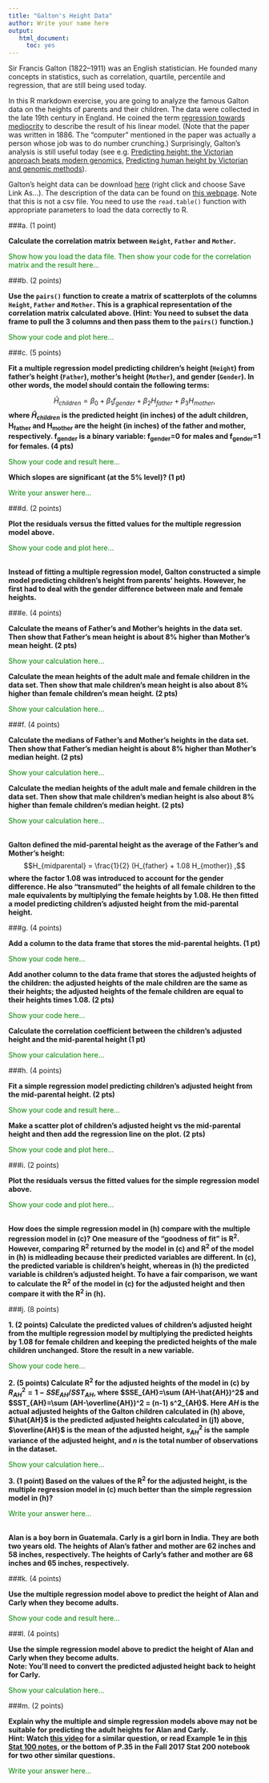 ```yaml
---
title: "Galton's Height Data"
author: Write your name here
output: 
   html_document:
     toc: yes
---
```


Sir Francis Galton (1822&ndash;1911) was an English statistician. He founded many concepts in statistics, such as correlation, quartile, percentile and regression, that are still being used today.

In this R markdown exercise, you are going to analyze the famous Galton data on the heights of parents and their children. The data were collected in the late 19th century in England. He coined the term <a href="http://galton.org/essays/1880-1889/galton-1886-jaigi-regression-stature.pdf" target="_blank">regression towards mediocrity</a> to describe the result of his linear model. (Note that the paper was written in 1886. The "computer" mentioned in the paper was actually a person whose job was to do number crunching.) Surprisingly, Galton's analysis is still useful today (see e.g. <a href="https://www.wired.com/2009/03/predicting-height-the-victorian-approach-beats-modern-genomics/" target="_blank">Predicting height: the Victorian approach beats modern genomics</a>, <a href="http://www.nature.com/ejhg/journal/v17/n8/full/ejhg20095a.html?foxtrotcallback=true" target="_blank">Predicting human height by Victorian and genomic methods</a>).

Galton's height data can be download 
<a href="http://courses.atlas.illinois.edu/spring2018/STAT/STAT200/RProgramming/RMarkdownExercises/Galton.txt" target="_blank">here</a> (right click and choose Save Link As...). The description of the data can be found on <a href="http://courses.atlas.illinois.edu/fall2017/STAT/STAT200/RProgramming/data/GaltonData.html" target="_blank">this webpage</a>. Note that this is not a csv file. You need to use the `read.table()` function with appropriate parameters to load the data correctly to R.

###a. (1 point)

**Calculate the correlation matrix between `Height`, `Father` and `Mother`.**

<span style="color:green;">Show how you load the data file. Then show your code for the correlation matrix and the result here...</span>

###b. (2 points) 

**Use the `pairs()` function to create a matrix of scatterplots of the columns `Height`, `Father` and `Mother`. This is a graphical representation of the correlation matrix calculated above. (Hint: You need to subset the data frame to pull the 3 columns and then pass them to the `pairs()` function.)**

<span style="color:green;">Show your code and plot here...</span>


###c. (5 points) 

**Fit a multiple regression model predicting children's height (`Height`) from father's height (`Father`), mother's height (`Mother`), and gender (`Gender`). In other words, the model should contain the following terms:**

$$\hat{H}_{children} = \beta_0 + \beta_1  f_{gender} + \beta_2 H_{father} + \beta_3 H_{mother} ,$$
**where $\hat{H}_{children}$ is the predicted height (in inches) of the adult children, H<sub>father</sub> and H<sub>mother</sub> are the height (in inches) of the father and mother, respectively. f<sub>gender</sub> is a binary variable: f<sub>gender</sub>=0 for males and f<sub>gender</sub>=1 for females. (4 pts)**

<span style="color:green;">Show your code and result here...</span>

**Which slopes are significant (at the 5% level)? (1 pt)**

<span style="color:green;">Write your answer here...</span>

###d. (2 points)

**Plot the residuals versus the fitted values for the multiple regression model above.**

<span style="color:green;">Show your code and plot here...</span>

<br />
**Instead of fitting a multiple regression model, Galton constructed a simple model predicting children's height from parents' heights. However, he first had to deal with the gender difference between male and female heights.**
<br />

###e. (4 points) 

**Calculate the means of Father's and Mother's heights in the data set. Then show that Father's mean height is about 8% higher than Mother's mean height. (2 pts)**

<span style="color:green;">Show your calculation here...</span>

**Calculate the mean heights of the adult male and female children in the data set. Then show that male children's mean height is also about 8% higher than female children's mean height. (2 pts)**

<span style="color:green;">Show your calculation here...</span>

###f. (4 points)

**Calculate the medians of Father's and Mother's heights in the data set. Then show that Father's median height is about 8% higher than Mother's median height. (2 pts)**

<span style="color:green;">Show your calculation here...</span>

**Calculate the median heights of the adult male and female children in the data set. Then show that male children's median height is also about 8% higher than female children's median height. (2 pts)**

<span style="color:green;">Show your calculation here...</span>

<br />
**Galton defined the mid-parental height as the average of the Father's and Mother's height:**
$$H_{midparental} = \frac{1}{2} (H_{father} + 1.08 H_{mother}) ,$$
**where the factor 1.08 was introduced to account for the gender difference. He also "transmuted" the heights of all female children to the male equivalents by multiplying the female heights by 1.08. He then fitted a model predicting children's adjusted height from the mid-parental height.**
<br />

###g. (4 points)

**Add a column to the data frame that stores the mid-parental heights. (1 pt)**

<span style="color:green;">Show your code here...</span>

**Add another column to the data frame that stores the adjusted heights of the children: the adjusted heights of the male children are the same as their heights; the adjusted heights of the female children are equal to their heights times 1.08. (2 pts)**

<span style="color:green;">Show your code here...</span>

**Calculate the correlation coefficient between the children's adjusted height and the mid-parental height (1 pt)**

<span style="color:green;">Show your calculation here...</span>

###h. (4 points)

**Fit a simple regression model predicting children's adjusted height from the mid-parental height. (2 pts)**

<span style="color:green;">Show your code and result here...</span>

**Make a scatter plot of children's adjusted height vs the mid-parental height and then add the regression line on the plot. (2 pts)**

<span style="color:green;">Show your code and plot here...</span>

###i. (2 points)

**Plot the residuals versus the fitted values for the simple regression model above.**

<span style="color:green;">Show your code and plot here...</span>

<br />
**How does the simple regression model in (h) compare with the multiple regression model in (c)? One measure of the "goodness of fit" is R<sup>2</sup>. However, comparing R<sup>2</sup> returned by the model in (c) and R<sup>2</sup> of the model in (h) is midleading because their predicted variables are different. In (c), the predicted variable is children's height, whereas in (h) the predicted variable is children's adjusted height. To have a fair comparison, we want to calculate the R<sup>2</sup> of the model in (c) for the adjusted height and then compare it with the R<sup>2</sup> in (h).**
<br />

###j. (8 points)

**1. (2 points) Calculate the predicted values of children's adjusted height from the multiple regression model by multiplying the predicted heights by 1.08 for female children and keeping the predicted heights of the male children unchanged. Store the result in a new variable.**

<span style="color:green;">Show your code here...</span>

**2. (5 points) Calculate R<sup>2</sup> for the adjusted heights of the model in (c) by $R^2_{AH} = 1 - SSE_{AH}/SST_{AH}$, where $SSE_{AH}=\sum (AH-\hat{AH})^2$ and $SST_{AH}=\sum (AH-\overline{AH})^2 = (n-1) s^2_{AH}$. Here $AH$ is the actual adjusted heights of the Galton children calculated in (h) above, $\hat{AH}$ is the predicted adjusted heights calculated in (j1) above, $\overline{AH}$ is the mean of the adjusted height, $s^2_{AH}$ is the sample variance of the adjusted height, and $n$ is the total number of observations in the dataset.**

<span style="color:green;">Show your calculation here...</span>

**3. (1 point) Based on the values of the R<sup>2</sup> for the adjusted height, is the multiple regression model in (c) much better than the simple regression model in (h)?**

<span style="color:green;">Write your answer here...</span>

<br />
**Alan is a boy born in Guatemala. Carly is a girl born in India. They are both two years old. The heights of Alan's father and mother are 62 inches and 58 inches, respectively. The heights of Carly's father and mother are 68 inches and 65 inches, respectively.**
<br />

###k. (4 points)

**Use the multiple regression model above to predict the height of Alan and Carly when they become adults.**

<span style="color:green;">Show your code and result here...</span>

###l. (4 points)

**Use the simple regression model above to predict the height of Alan and Carly when they become adults.**<br />
**Note: You'll need to convert the predicted adjusted height back to height for Carly.**

<span style="color:green;">Show your calculation here...</span>

###m. (2 points) 

**Explain why the multiple and simple regression models above may not be suitable for predicting the adult heights for Alan and Carly.**<br />
**Hint: Watch <a href="https://youtu.be/C_NTLtM-f2I#t=6m54s" target="_blank">this video</a> for a similar question, or read Example 1e in <a href="http://www.stat.illinois.edu/courses/stat100/Notes/Chap17.pdf" target="_blank">this Stat 100 notes</a>, or the bottom of P.35 in the Fall 2017 Stat 200 notebook for two other similar questions.**

<span style="color:green;">Write your answer here...</span>




